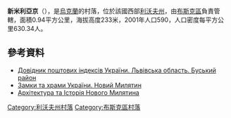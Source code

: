 {{coord|49|58|2|N|24|30|0|E|scale:100000|display=title}}

'''新米利亞京'''（{{lang-uk|Новий Милятин}}），是[[烏克蘭|烏克蘭]]的村落，位於該國西部[[利沃夫州|利沃夫州]]，由[[布斯克區|布斯克區]]負責管轄，面積0.94平方公里，海拔高度233米，2001年人口590，人口密度每平方公里630.34人。

==參考資料==
* [http://www.uaidx.com/13/286/index Довідник поштових індексів України. Львівська область. Буський район] {{Wayback|url=http://www.uaidx.com/13/286/index |date=20160909184638 }}
* [http://www.castles.com.ua/mylatyn.html Замки та храми України. Новий Милятин] {{Wayback|url=http://www.castles.com.ua/mylatyn.html |date=20190203002718 }}
* [http://ukrtravel.blogspot.com/2009/02/blog-post.html Архітектура та Історія Нового Милятина] {{Wayback|url=http://ukrtravel.blogspot.com/2009/02/blog-post.html |date=20200220135633 }}

{{DEFAULTSORT:Новий Милятин}}
[[Category:利沃夫州村落|Category:利沃夫州村落]]
[[Category:布斯克區村落|Category:布斯克區村落]]


{{Lviv-geo-stub}}